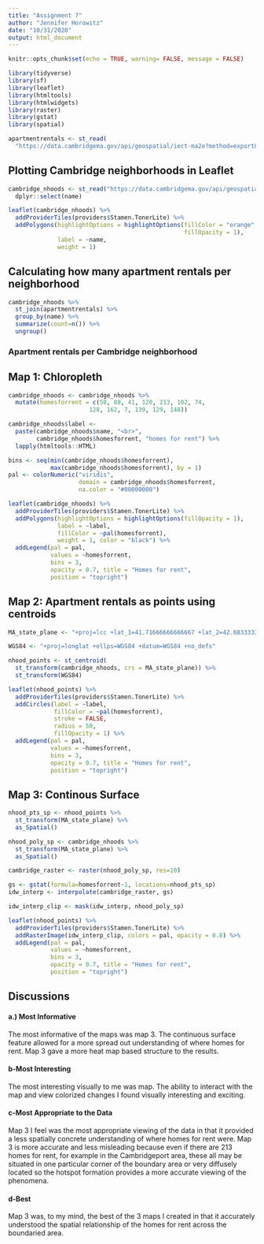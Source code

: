 ```yaml
---
title: "Assignment 7"
author: "Jennifer Horowitz"
date: "10/31/2020"
output: html_document
---
```


```r
knitr::opts_chunk$set(echo = TRUE, warning= FALSE, message = FALSE) 
```

```r
library(tidyverse)
library(sf)
library(leaflet)
library(htmltools)
library(htmlwidgets)
library(raster)
library(gstat)
library(spatial)
```

```r
apartmentrentals <- st_read(
  "https://data.cambridgema.gov/api/geospatial/iect-ma2e?method=export&format=KML")
```

## Plotting Cambridge neighborhoods in Leaflet

```r
cambridge_nhoods <- st_read("https://data.cambridgema.gov/api/geospatial/4ys2-ebga?method=export&format=GeoJSON", quiet = TRUE) %>%
  dplyr::select(name)

leaflet(cambridge_nhoods) %>%
  addProviderTiles(providers$Stamen.TonerLite) %>%
  addPolygons(highlightOptions = highlightOptions(fillColor = "orange", 
                                                  fillOpacity = 1),
              label = ~name, 
              weight = 1) 
```
## Calculating how many apartment rentals per neighborhood 

```r
cambridge_nhoods %>% 
  st_join(apartmentrentals) %>% 
  group_by(name) %>% 
  summarize(count=n()) %>% 
  ungroup()
```
### Apartment rentals per Cambridge neighborhood 

## Map 1: Chloropleth

```r
cambridge_nhoods <- cambridge_nhoods %>%
  mutate(homesforrent = c(58, 88, 41, 120, 213, 102, 74, 
                       128, 162, 7, 139, 129, 148))

cambridge_nhoods$label <- 
  paste(cambridge_nhoods$name, "<br>", 
        cambridge_nhoods$homesforrent, "homes for rent") %>% 
  lapply(htmltools::HTML)

bins <- seq(min(cambridge_nhoods$homesforrent),
            max(cambridge_nhoods$homesforrent), by = 1)
pal <- colorNumeric("viridis", 
                    domain = cambridge_nhoods$homesforrent,
                    na.color = "#00000000")

leaflet(cambridge_nhoods) %>%
  addProviderTiles(providers$Stamen.TonerLite) %>%
  addPolygons(highlightOptions = highlightOptions(fillOpacity = 1),
              label = ~label,
              fillColor = ~pal(homesforrent),
              weight = 1, color = "black") %>% 
  addLegend(pal = pal, 
            values = ~homesforrent,
            bins = 3,
            opacity = 0.7, title = "Homes for rent",
            position = "topright")
```

## Map 2: Apartment rentals as points using centroids 

```r
MA_state_plane <- "+proj=lcc +lat_1=41.71666666666667 +lat_2=42.68333333333333 +lat_0=41 +lon_0=-71.5 +x_0=200000 +y_0=750000 +ellps=GRS80 +units=m +no_defs "

WGS84 <- "+proj=longlat +ellps=WGS84 +datum=WGS84 +no_defs"

nhood_points <- st_centroid(
  st_transform(cambridge_nhoods, crs = MA_state_plane)) %>%
  st_transform(WGS84)

leaflet(nhood_points) %>%
  addProviderTiles(providers$Stamen.TonerLite) %>%
  addCircles(label = ~label,
             fillColor = ~pal(homesforrent),
             stroke = FALSE, 
             radius = 50, 
             fillOpacity = 1) %>% 
  addLegend(pal = pal, 
            values = ~homesforrent,
            bins = 3,
            opacity = 0.7, title = "Homes for rent",
            position = "topright")
```


## Map 3: Continous Surface

```r
nhood_pts_sp <- nhood_points %>%
  st_transform(MA_state_plane) %>%
  as_Spatial()

nhood_poly_sp <- cambridge_nhoods %>%
  st_transform(MA_state_plane) %>%
  as_Spatial()
```
```r
cambridge_raster <- raster(nhood_poly_sp, res=10)
```

```r
gs <- gstat(formula=homesforrent~1, locations=nhood_pts_sp)
idw_interp <- interpolate(cambridge_raster, gs)

idw_interp_clip <- mask(idw_interp, nhood_poly_sp)
```

```r
leaflet(nhood_points) %>%
  addProviderTiles(providers$Stamen.TonerLite) %>%
  addRasterImage(idw_interp_clip, colors = pal, opacity = 0.8) %>% 
  addLegend(pal = pal, 
            values = ~homesforrent,
            bins = 3,
            opacity = 0.7, title = "Homes for rent",
            position = "topright")
```

## Discussions 

#### a.) Most Informative 

The most informative of the maps was map 3. The continuous surface feature allowed for a more spread out understanding of where homes for rent. Map 3 gave a more heat map based structure to the results. 

#### b-Most Interesting

The most interesting visually to me was map. The ability to interact with the map and view colorized changes I found visually interesting and exciting.

#### c-Most Appropriate to the Data 

Map 3 I feel was the most appropriate viewing of the data in that it provided a less spatially concrete understanding of where homes for rent were. Map 3 is more accurate and less misleading because even if there are 213 homes for rent, for example in the Cambridgeport area, these all may be situated in one particular corner of the boundary area or very diffusely located so the hotspot formation provides a more accurate viewing of the phenomena. 

#### d-Best

Map 3 was, to my mind, the best of the 3 maps I created in that it accurately understood the spatial relationship of the homes for rent across the boundaried area. 
